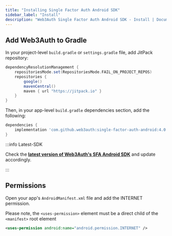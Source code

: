 ```yaml
---
title: "Installing Single Factor Auth Android SDK"
sidebar_label: "Install"
description: "Web3Auth Single Factor Auth Android SDK - Install | Documentation - Web3Auth"
---
```


## Add Web3Auth to Gradle

In your project-level `build.gradle` or `settings.gradle` file, add JitPack repository:

```groovy
dependencyResolutionManagement {
    repositoriesMode.set(RepositoriesMode.FAIL_ON_PROJECT_REPOS)
    repositories {
        google()
        mavenCentral()
        maven { url "https://jitpack.io" }
    }
}
```

Then, in your app-level `build.gradle` dependencies section, add the following:

```groovy
dependencies {
    implementation 'com.github.web3auth:single-factor-auth-android:4.0.1'
}
```

:::info Latest-SDK

Check the
**[latest version of Web3Auth's SFA Android SDK](https://github.com/Web3Auth/single-factor-auth-android/releases)**
and update accordingly.

:::

## Permissions

Open your app's `AndroidManifest.xml` file and add the INTERNET permission.

Please note, the `<uses-permission>` element must be a direct child of the `<manifest>` root element

```xml
<uses-permission android:name="android.permission.INTERNET" />
```
